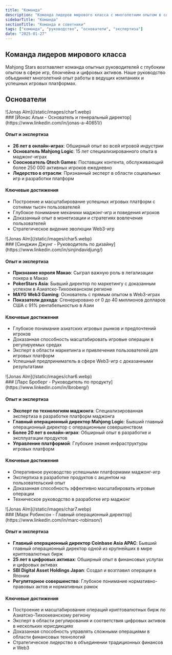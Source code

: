 ```yaml
---
title: "Команда"
description: "Команда лидеров мирового класса с многолетним опытом в сфере игр, блокчейна и финансов"
sidebarTitle: "Команда"
sectionTitle: "Команда и советники"
tags: ["команда", "руководство", "основатели", "экспертиза"]
date: "2025-01-27"
---
```


## Команда лидеров мирового класса

Mahjong Stars возглавляет команда опытных руководителей с глубоким опытом в сфере игр, блокчейна и цифровых активов. Наше руководство объединяет многолетний опыт работы в ведущих компаниях и успешных игровых платформах.

## Основатели


<div className='flex gap-4 items-center'>
<div className='aspect-square size-11'>
![Jonas Alm](/static/images/char1.webp)
</div>
### [Йонас Альм - Основатель и генеральный директор](https://www.linkedin.com/in/jonas-a-40651/)
</div>

#### Опыт и экспертиза
- **26 лет в онлайн-играх**: Обширный опыт во всей игровой индустрии
- **Основатель Mahjong Logic**: 15 лет специализированного опыта в маджонг-играх
- **Сооснователь Qtech Games**: Поставщик контента, обслуживающий более 250 000 активных игроков ежедневно
- **Лидерство в отрасли**: Признанный эксперт в области социальных игр и разработки платформ

#### Ключевые достижения
- Построение и масштабирование успешных игровых платформ с сотнями тысяч пользователей
- Глубокое понимание механики маджонг-игр и поведения игроков
- Доказанный опыт в монетизации и стратегиях вовлечения пользователей
- Стратегическое видение эволюции Web3-игр


<div className='flex gap-4 items-center'>
<div className='aspect-square size-11'>
![Jonas Alm](/static/images/char5.webp)
</div>
### [Синджин Джунг - Руководитель по дизайну](https://www.linkedin.com/in/sinjindavidjung/)
</div>


#### Опыт и экспертиза
- **Признание короля Макао**: Сыграл важную роль в легализации покера в Макао
- **PokerStars Asia**: Бывший директор по маркетингу с доказанным успехом в Азиатско-Тихоокеанском регионе
- **MAYG Web3 Gaming**: Основатель с прямым опытом в Web3-играх
- **Показатели дохода**: Сгенерировано от 0 до 40 миллионов долларов США с 91% рентабельностью в Азии

#### Ключевые достижения
- Глубокое понимание азиатских игровых рынков и предпочтений игроков
- Доказанная способность масштабировать игровые операции в регулируемых средах
- Эксперт в области маркетинга и привлечения пользователей для игровых платформ
- Успешный предприниматель в сфере Web3-игр с доказанными результатами

<div className='flex gap-4 items-center'>
<div className='aspect-square size-11'>
![Jonas Alm](/static/images/char6.webp)
</div>
### [Ларс Броберг - Руководитель по продукту](https://www.linkedin.com/in/lbroberg/)
</div>

#### Опыт и экспертиза
- **Эксперт по технологиям маджонга**: Специализированная экспертиза в разработке платформ маджонга
- **Главный операционный директор Mahjong Logic**: Бывший главный операционный директор с операционным совершенством
- **Более 20 лет в онлайн-играх**: Обширный опыт в разработке и эксплуатации продуктов
- **Управление платформой**: Глубокие знания инфраструктуры игровых платформ

#### Ключевые достижения
- Оперативное руководство успешными платформами маджонг-игр
- Экспертиза в разработке продуктов с акцентом на пользовательский опыт
- Доказанная способность эффективно масштабировать игровые операции
- Техническое руководство в разработке игр маджонг

<div className='flex gap-4 items-center'>
<div className='aspect-square size-11'>
![Jonas Alm](/static/images/char7.webp)
</div>
### [Марк Робинсон - Главный операционный директор](https://www.linkedin.com/in/marc-robinson/)
</div>

#### Опыт и экспертиза
- **Главный операционный директор Coinbase Asia APAC**: Бывший главный операционный директор одной из крупнейших в мире криптовалютных бирж
- **25 лет в цифровых активах**: Обширный опыт в финансовых услугах и цифровых активах
- **SBI Digital Asset Holdings Japan**: Создал и возглавил операции в Японии
- **Регуляторное совершенство**: Глубокое понимание нормативно-правовых актов и нормативных рамок

#### Ключевые достижения
- Построение и масштабирование операций криптовалютных бирж по Азиатско-Тихоокеанскому региону
- Эксперт в области регулирования и соответствия цифровых активов в нескольких юрисдикциях
- Доказанная способность управлять сложными операциями в области финансовых технологий
- Стратегическое лидерство в объединении традиционных финансов и Web3